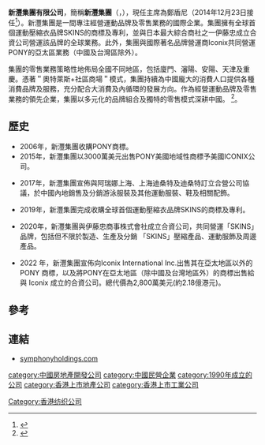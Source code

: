 '''新灃集團有限公司'''，簡稱'''新灃集團'''（'''{{lang-en|Symphony Holdings Limited}}'''，{{hkex|1223}}），現任主席為鄭盾尼（2014年12月23日接任<REF>
{{Cite web |url=http://www.hkexnews.hk/listedco/listconews/SEHK/2014/1223/LTN20141223507_C.pdf |title=董事會主席之變更通告 |access-date=2015-11-05 |archive-date=2019-11-23 |archive-url=https://web.archive.org/web/20191123081419/https://www1.hkexnews.hk/listedco/listconews/sehk/2014/1223/ltn20141223507_c.pdf |dead-url=no }}
</REF>）。新灃集團是一間專注經營運動品牌及零售業務的國際企業。集團擁有全球首個運動壓縮衣品牌SKINS的商標及專利，並與日本最大綜合商社之一伊藤忠成立合資公司營運該品牌的全球業務。此外，集團與國際著名品牌營運商Iconix共同營運PONY的亞太區業務（中國及台灣區除外）。

集團的零售業務策略性地佈局全國不同地區，包括廈門、瀋陽、安陽、天津及重慶。憑著＂奧特萊斯+社區商場＂模式，集團持續為中國龐大的消費人口提供各種消費品牌及服務，充分配合大消費及內循環的發展方向。作為經營運動品牌及零售業務的領先企業，集團以多元化的品牌組合及獨特的零售模式深耕中國。
<ref>{{Cite web |url=http://www.symphonyholdings.com/tc |title=新灃集團有限公司簡介 |access-date=2021-05-04 |archive-date=2021-05-06 |archive-url=https://web.archive.org/web/20210506033511/https://symphonyholdings.com/tc |dead-url=no }}</ref>。

== 歷史 ==
* 2006年，新灃集團收購PONY商標。
* 2015年，新灃集團以3000萬美元出售PONY美國地域性商標予美國ICONIX公司。<REF>
{{Cite web |url=https://www1.hkexnews.hk/listedco/listconews/sehk/2015/0203/ltn201502031474_c.pdf |title=有關出售PONY商標及就此授出期權的須予披露交易 |access-date=2015-02-03 |archive-date=2015-02-03 |archive-url=https://web.archive.org/web/20210504091547/https://www1.hkexnews.hk/listedco/listconews/sehk/2015/0203/ltn201502031474_c.pdf |dead-url=no }}
</REF>
* 2017年，新灃集團宣佈與阿瑞娜上海、上海迪桑特及迪桑特訂立合營公司協議，於中國內地銷售及分銷游泳服裝及其他運動服裝、鞋及相關配飾。<REF>
{{Cite web |url=https://www1.hkexnews.hk/listedco/listconews/sehk/2017/0227/ltn20170227334_c.pdf |title=與迪桑特成立合營公司涉及之分銷協議及持續交易 |access-date=2017-02-27 |archive-date=2017-02-27 |archive-url=https://web.archive.org/web/20210504091549/https://www1.hkexnews.hk/listedco/listconews/sehk/2017/0227/ltn20170227334_c.pdf |dead-url=no }}
</REF>
* 2019年，新灃集團完成收購全球首個運動壓縮衣品牌SKINS的商標及專利。<REF>
{{Cite web |url=https://www1.hkexnews.hk/listedco/listconews/sehk/2019/1212/2019121200784_c.pdf |title=完成收購 SKINS 品牌全球商標及專利  |access-date=2019-12-12 |archive-date=2019-12-12 |archive-url=https://web.archive.org/web/20210504091548/https://www1.hkexnews.hk/listedco/listconews/sehk/2019/1212/2019121200784_c.pdf |dead-url=no }}
</REF>
* 2020年，新灃集團與伊藤忠商事株式會社成立合資公司，共同營運「SKINS」品牌，包括但不限於製造、生產及分銷 「SKINS」壓縮產品、運動服飾及周邊產品。<REF>
{{Cite web |url=https://www1.hkexnews.hk/listedco/listconews/sehk/2020/1204/2020120400344_c.pdf |title=與伊藤忠成立合資公司 |access-date=2020-12-04 |archive-date=2020-12-04 |archive-url=https://web.archive.org/web/20210504091550/https://www1.hkexnews.hk/listedco/listconews/sehk/2020/1204/2020120400344_c.pdf |dead-url=no }}
</REF>
*2022 年，新灃集團宣佈向Iconix International Inc.出售其在亞太地區以外的 PONY 商標，以及將PONY在亞太地區（除中國及台灣地區外）的商標出售給與 Iconix 成立的合資公司。總代價為2,800萬美元(約2.18億港元)。<REF>
{{Cite web |url=https://www1.hkexnews.hk/listedco/listconews/sehk/2022/0510/2022051000060_c.pdf |title=向Iconix出售PONY及成立合資公司 |access-date=2022-05-10 |archive-date=2022-05-10 |archive-url=https://web.archive.org/web/20220510020733/https://www1.hkexnews.hk/listedco/listconews/sehk/2022/0510/2022051000060_c.pdf |dead-url=no }}
</REF>

==參考==
{{reflist}}

==連結==
*[http://www.symphonyholdings.com/ symphonyholdings.com] {{Wayback|url=http://www.symphonyholdings.com/ |date=20190121183952 }}

[[category:中國房地產開發公司|category:中國房地產開發公司]]
[[Category:香港纺织公司|Category:香港纺织公司]]
[[category:中國民營企業|category:中國民營企業]]
[[category:1990年成立的公司|category:1990年成立的公司]]
[[category:香港上市地產公司|category:香港上市地產公司]]
[[category:香港上市工業公司|category:香港上市工業公司]]